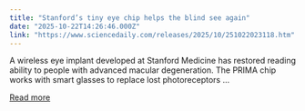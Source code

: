 ```yaml
---
title: "Stanford’s tiny eye chip helps the blind see again"
date: "2025-10-22T14:26:46.000Z"
link: "https://www.sciencedaily.com/releases/2025/10/251022023118.htm"
---
```


A wireless eye implant developed at Stanford Medicine has restored reading ability to people with advanced macular degeneration. The PRIMA chip works with smart glasses to replace lost photoreceptors ...

[Read more](https://www.sciencedaily.com/releases/2025/10/251022023118.htm)
